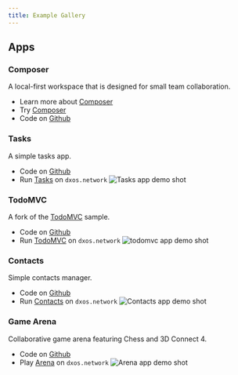 ```yaml
---
title: Example Gallery
---
```


## Apps

### Composer

A local-first workspace that is designed for small team collaboration.

* Learn more about [Composer](https://dxos.org/composer)
* Try [Composer](http://composer.space)
* Code on [Github](https://github.com/dxos/dxos/tree/main/packages/apps/composer-app)

### Tasks

A simple tasks app.

* Code on [Github](https://github.com/dxos/dxos/tree/main/packages/apps/tasks)
* Run [Tasks](http://tasks.dxos.network) on `dxos.network`
  ![Tasks app demo shot](../../../assets/images/tasks-app.png)

### TodoMVC

A fork of the [TodoMVC](https://todomvc.com/) sample.

* Code on [Github](https://github.com/dxos/dxos/tree/main/packages/apps/todomvc)
* Run [TodoMVC](http://todomvc.dxos.network) on `dxos.network`
  ![todomvc app demo shot](../../../assets/images/todomvc.png)

### Contacts

Simple contacts manager.

* Code on [Github](https://github.com/dxos/contacts-app)
* Run [Contacts](http://contacts.dxos.network) on `dxos.network`
  ![Contacts app demo shot](../../../assets/images/contacts-app-demo.png)

### Game Arena

Collaborative game arena featuring Chess and 3D Connect 4.

* Code on [Github](https://github.com/dxos/arena-app)
* Play [Arena](http://arena.dxos.network) on `dxos.network`
  ![Arena app demo shot](../../../assets/images/arena-demo-app.png)
